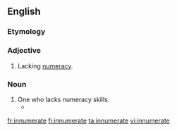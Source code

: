 ==English==

===Etymology===
{{prefix|in|numerate}}

===Adjective===
{{en-adj}}

# Lacking [[numeracy]].

===Noun===
{{en-noun}}

# One who lacks numeracy skills.
#* {{quote-news|year=2009|date=October 6|author=Clyde Haberman|title=Regarding Jonah, Dinkins, Bloomberg and the Importance of a Yankees Victory|work=New York Times|url=http://www.nytimes.com/2009/10/06/nyregion/06nyc.html
|passage=Some '''innumerates''' simply refuse to accept that this decade, this century, this millennium all began on Jan. 1, 2001. }}

[[fr:innumerate]]
[[fi:innumerate]]
[[ta:innumerate]]
[[vi:innumerate]]